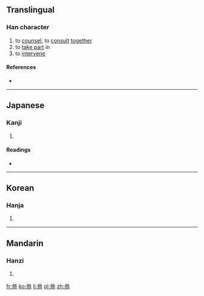 ==Translingual==

===Han character===
{{Han char|rn=28|rad=厶|as=10|sn=12|four=|canj=戈戈戈心 (IIIP)|ids=⿱𠫯[[心|⺗]]}}

# to [[counsel]], to [[consult]] [[together]]
# to [[take part]] in
# to [[intervene]]

====References====
* {{Han ref|kx=0164.310|dkj=03100|dj=0374.020|hdz=10389.050|uh=53C5|ud=21445}}

----

==Japanese==

===Kanji===
{{ja-kanji|grade=|rs=厶10}}

# {{defn|lang=ja|sort=厶10}}

====Readings====
* {{ja-readings|on=[[さん]] (san)|kun=[[まいる]] (mairu)}}

----

==Korean==

===Hanja===
{{ko-hanja|hangeul=참|rv=cham|mr=ch'am}}

# {{defn|lang=ko|sort=厶10}}

----

==Mandarin==

===Hanzi===
{{cmn-hanzi|pin=[[cān]] ([[can1]]), [[càn]] ([[can4]]), [[cēn]] ([[cen1]])|wg=ts'an<sup>1</sup>, ts'an<sup>4</sup>, ts'en<sup>1</sup>}}

# {{defn|lang=cmn|sort=厶10}}

[[fr:叅]]
[[ko:叅]]
[[li:叅]]
[[pl:叅]]
[[zh:叅]]